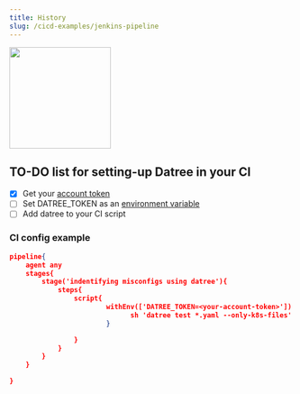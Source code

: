 ```yaml
---
title: History
slug: /cicd-examples/jenkins-pipeline
---
```


<img src='/img/cicd/4.avif' alt='' width='180px' />

## TO-DO list for setting-up Datree in your CI

- [x] Get your [account token](/setup/account-token)
- [ ] Set DATREE_TOKEN as an [environment variable](https://www.jenkins.io/doc/pipeline/steps/workflow-basic-steps/#withenv-set-environment-variables)
- [ ] Add datree to your CI script&#x20;

### CI config example

```json
pipeline{
    agent any
    stages{
        stage('indentifying misconfigs using datree'){
            steps{
                script{
                        withEnv(['DATREE_TOKEN=<your-account-token>']) {
                              sh 'datree test *.yaml --only-k8s-files'
                        }

                }
            }
        }
    }

}
```
